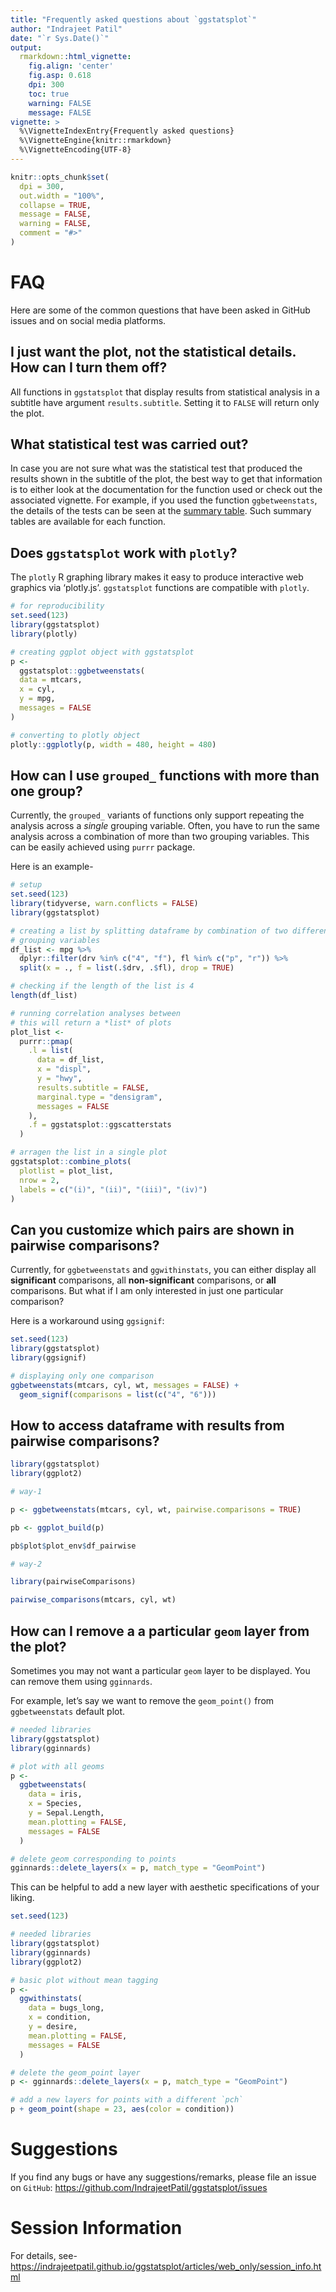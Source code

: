 ```yaml
---
title: "Frequently asked questions about `ggstatsplot`"
author: "Indrajeet Patil"
date: "`r Sys.Date()`"
output:
  rmarkdown::html_vignette:
    fig.align: 'center'
    fig.asp: 0.618
    dpi: 300
    toc: true
    warning: FALSE
    message: FALSE
vignette: >
  %\VignetteIndexEntry{Frequently asked questions}
  %\VignetteEngine{knitr::rmarkdown}
  %\VignetteEncoding{UTF-8}
---
```


```r
knitr::opts_chunk$set(
  dpi = 300,
  out.width = "100%",
  collapse = TRUE,
  message = FALSE,
  warning = FALSE,
  comment = "#>"
)
```

# FAQ

Here are some of the common questions that have been asked in GitHub issues and
on social media platforms.  

## I just want the plot, not the statistical details. How can I turn them off?

All functions in `ggstatsplot` that display results from statistical analysis in
a subtitle have argument `results.subtitle`. Setting it to `FALSE` will return
only the plot.

## What statistical test was carried out?

In case you are not sure what was the statistical test that produced the results
shown in the subtitle of the plot, the best way to get that information is to
either look at the documentation for the function used or check out the
associated vignette. For example, if you used the function `ggbetweenstats`, the
details of the tests can be seen at the [summary table](https://indrajeetpatil.github.io/ggstatsplot/articles/web_only/ggbetweenstats.html#summary-of-tests).
Such summary tables are available for each function.

## Does `ggstatsplot` work with `plotly`?

The `plotly` R graphing library makes it easy to produce interactive web
graphics via 'plotly.js'. `ggstatsplot` functions are compatible with `plotly`.
 
```r
# for reproducibility
set.seed(123)
library(ggstatsplot)
library(plotly)

# creating ggplot object with ggstatsplot
p <- 
  ggstatsplot::ggbetweenstats(
  data = mtcars,
  x = cyl,
  y = mpg,
  messages = FALSE
)

# converting to plotly object
plotly::ggplotly(p, width = 480, height = 480)
```

## How can I use `grouped_` functions with more than one group?

Currently, the `grouped_` variants of functions only support repeating the
analysis across a _single_ grouping variable. Often, you have to run the same
analysis across a combination of more than two grouping variables. This can be
easily achieved using `purrr` package. 

Here is an example-

```r
# setup
set.seed(123)
library(tidyverse, warn.conflicts = FALSE)
library(ggstatsplot)

# creating a list by splitting dataframe by combination of two different
# grouping variables
df_list <- mpg %>%
  dplyr::filter(drv %in% c("4", "f"), fl %in% c("p", "r")) %>%
  split(x = ., f = list(.$drv, .$fl), drop = TRUE)

# checking if the length of the list is 4
length(df_list)

# running correlation analyses between
# this will return a *list* of plots
plot_list <-
  purrr::pmap(
    .l = list(
      data = df_list,
      x = "displ",
      y = "hwy",
      results.subtitle = FALSE,
      marginal.type = "densigram",
      messages = FALSE
    ),
    .f = ggstatsplot::ggscatterstats
  )

# arragen the list in a single plot
ggstatsplot::combine_plots(
  plotlist = plot_list,
  nrow = 2,
  labels = c("(i)", "(ii)", "(iii)", "(iv)")
)
```

## Can you customize which pairs are shown in pairwise comparisons?

Currently, for `ggbetweenstats` and `ggwithinstats`, you can either display all
**significant** comparisons, all **non-significant** comparisons, or **all**
comparisons. But what if I am only interested in just one particular comparison?

Here is a workaround using `ggsignif`:

```r
set.seed(123)
library(ggstatsplot)
library(ggsignif)

# displaying only one comparison
ggbetweenstats(mtcars, cyl, wt, messages = FALSE) +
  geom_signif(comparisons = list(c("4", "6")))
```

## How to access dataframe with results from pairwise comparisons?

```r
library(ggstatsplot)
library(ggplot2)

# way-1

p <- ggbetweenstats(mtcars, cyl, wt, pairwise.comparisons = TRUE)

pb <- ggplot_build(p)

pb$plot$plot_env$df_pairwise

# way-2

library(pairwiseComparisons)

pairwise_comparisons(mtcars, cyl, wt)
```

## How can I remove a a particular `geom` layer from the plot?

Sometimes you may not want a particular `geom` layer to be displayed. You can
remove them using `gginnards`. 

For example, let's say we want to remove the `geom_point()` from
`ggbetweenstats` default plot.

```r
# needed libraries
library(ggstatsplot)
library(gginnards)

# plot with all geoms
p <-
  ggbetweenstats(
    data = iris,
    x = Species,
    y = Sepal.Length,
    mean.plotting = FALSE,
    messages = FALSE
  )

# delete geom corresponding to points
gginnards::delete_layers(x = p, match_type = "GeomPoint")
```

This can be helpful to add a new layer with aesthetic specifications of your
liking.

```r
set.seed(123)

# needed libraries
library(ggstatsplot)
library(gginnards)
library(ggplot2)

# basic plot without mean tagging
p <-
  ggwithinstats(
    data = bugs_long,
    x = condition,
    y = desire,
    mean.plotting = FALSE,
    messages = FALSE
  )

# delete the geom_point layer
p <- gginnards::delete_layers(x = p, match_type = "GeomPoint")

# add a new layers for points with a different `pch`
p + geom_point(shape = 23, aes(color = condition))
```

# Suggestions

If you find any bugs or have any suggestions/remarks, please file an issue on
`GitHub`: <https://github.com/IndrajeetPatil/ggstatsplot/issues>

# Session Information

For details, see-
<https://indrajeetpatil.github.io/ggstatsplot/articles/web_only/session_info.html>
